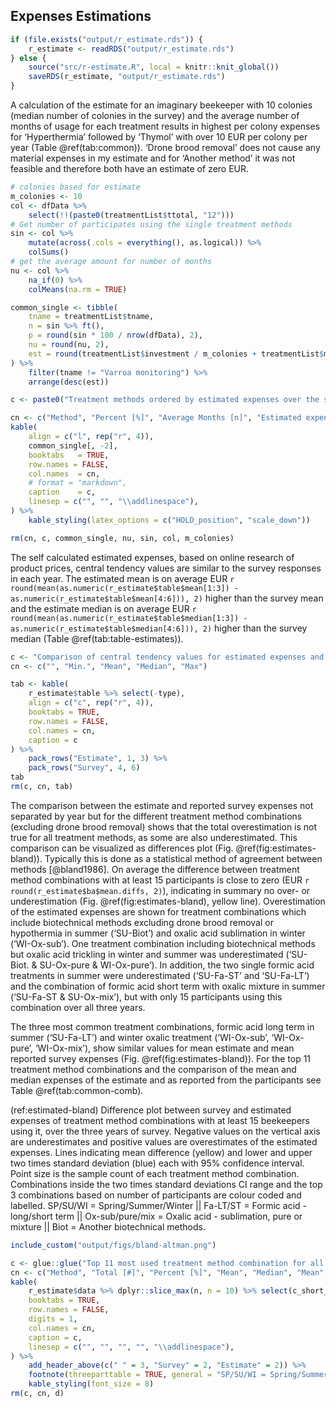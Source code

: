 
## Expenses Estimations {#r-estimations}

```r
if (file.exists("output/r_estimate.rds")) {
    r_estimate <- readRDS("output/r_estimate.rds")
} else {
    source("src/r-estimate.R", local = knitr::knit_global())
    saveRDS(r_estimate, "output/r_estimate.rds")
}
```

A calculation of the estimate for an imaginary beekeeper with 10 colonies (median number of colonies in the survey) and the average number of months of usage for each treatment results in highest per colony expenses for 'Hyperthermia' followed by 'Thymol' with over 10 EUR per colony per year (Table&nbsp;\@ref(tab:common)). 'Drone brood removal' does not cause any material expenses in my estimate and for 'Another method' it was not feasible and therefore both have an estimate of zero EUR.

```r
# colonies based for estimate
m_colonies <- 10
col <- dfData %>%
    select(!!(paste0(treatmentList$ttotal, "12")))
# Get number of participates using the single treatment methods
sin <- col %>%
    mutate(across(.cols = everything(), as.logical)) %>%
    colSums()
# get the average amount for number of months
nu <- col %>%
    na_if(0) %>%
    colMeans(na.rm = TRUE)

common_single <- tibble(
    tname = treatmentList$tname,
    n = sin %>% ft(),
    p = round(sin * 100 / nrow(dfData), 2),
    nu = round(nu, 2),
    est = round(treatmentList$investment / m_colonies + treatmentList$material + treatmentList$consumables * nu, 2)
) %>%
    filter(tname != "Varroa monitoring") %>%
    arrange(desc(est))

c <- paste0("Treatment methods ordered by estimated expenses over the survey years, months indicating the average number of months the corresponding method was used. Estimated expenses per colony are calculated with ", m_colonies, " colonies, which represents the median number of colonies in the survey. The average months are based on the average number of reported months for each treatment method separately. Percentage does show relative distribution of total survey participants (\\textit{n} = ", nrow(dfClean) %>% ft(), ") answers.")

cn <- c("Method", "Percent [%]", "Average Months [n]", "Estimated expenses [EUR]")
kable(
    align = c("l", rep("r", 4)),
    common_single[, -2],
    booktabs   = TRUE,
    row.names = FALSE,
    col.names  = cn,
    # format = "markdown",
    caption    = c,
    linesep = c("", "", "\\addlinespace"),
) %>%
    kable_styling(latex_options = c("HOLD_position", "scale_down"))

rm(cn, c, common_single, nu, sin, col, m_colonies)
```


The self calculated estimated expenses, based on online research of product prices, central tendency values are similar to the survey responses in each year. The estimated mean is on average EUR&nbsp;`r round(mean(as.numeric(r_estimate$table$mean[1:3]) - as.numeric(r_estimate$table$mean[4:6])), 2)` higher than the survey mean and the estimate median is on average EUR&nbsp;`r round(mean(as.numeric(r_estimate$table$median[1:3]) - as.numeric(r_estimate$table$median[4:6])), 2)` higher than the survey median (Table&nbsp;\@ref(tab:table-estimates)).

```r
c <- "Comparison of central tendency values for estimated expenses and the expenses as reported by participants in the survey for each year separately. All values are in Euro."
cn <- c("", "Min.", "Mean", "Median", "Max")

tab <- kable(
    r_estimate$table %>% select(-type),
    align = c("c", rep("r", 4)),
    booktabs = TRUE,
    row.names = FALSE,
    col.names = cn,
    caption = c
) %>%
    pack_rows("Estimate", 1, 3) %>%
    pack_rows("Survey", 4, 6)
tab
rm(c, cn, tab)
```

The comparison between the estimate and reported survey expenses not separated by year but for the different treatment method combinations (excluding drone brood removal) shows that the total overestimation is not true for all treatment methods, as some are also underestimated. This comparison can be visualized as differences plot (Fig.&nbsp;\@ref(fig:estimates-bland)). Typically this is done as a statistical method of agreement between methods [@bland1986]. On average the difference between treatment method combinations with at least 15 participants is close to zero (EUR&nbsp;`r round(r_estimate$ba$mean.diffs, 2)`), indicating in summary no over- or underestimation (Fig.&nbsp;\@ref(fig:estimates-bland), yellow line). Overestimation of the estimated expenses are shown for treatment combinations which include biotechnical methods excluding drone brood removal or hypothermia in summer ('SU-Biot') and oxalic acid sublimation in winter ('WI-Ox-sub'). One treatment combination including biotechnical methods but oxalic acid trickling in winter and summer was underestimated ('SU-Biot. & SU-Ox-pure & WI-Ox-pure'). In addition, the two single formic acid treatments in summer were underestimated ('SU-Fa-ST' and 'SU-Fa-LT') and the combination of formic acid short term with oxalic mixture in summer ('SU-Fa-ST & SU-Ox-mix'), but with only 15 participants using this combination over all three years.

The three most common treatment combinations, formic acid long term in summer ('SU-Fa-LT') and winter oxalic treatment ('WI-Ox-sub', 'WI-Ox-pure', 'WI-Ox-mix'), show similar values for mean estimate and mean reported survey expenses (Fig.&nbsp;\@ref(fig:estimates-bland)). For the top 11 treatment method combinations and the comparison of the mean and median expenses of the estimate and as reported from the participants see Table \@ref(tab:common-comb).

<!--
The values are $\log_2$ converted to minimizes effect of high expense differences between treatment methods (Fig.&nbsp;\@ref(fig:estimates-bland)). The $\log_2$ change can be seen as follows, one represent double of the original and minus one is half of the original on the transformed scale.
Treatment method combinations which include 'formic acid short-term' (SU-FA-ST) are below the lower two times standard deviation limit, which means the survey responses are higher roughly ~1.7 times higher that the calculated estimates.
The $\log_2$ change can be seen as follows, one represent a double of the original and minus one is half of the original on the transformed scale. Each treatment combination is inside the 95% confidence interval of the upper and lower two times standard deviations from the mean difference. Combinations which include formic acid short-term are above the upper two times standard deviation limit, which means the survey responses are higher roughly ~1.7 times higher that the calculated estimates. The two combinations with the higher overestimating and outside of the two times standard deviation limit are both including a biotechnical treatment method in summer.
-->

(ref:estimated-bland) Difference plot between survey and estimated expenses of treatment method combinations with at least 15 beekeepers using it, over the three years of survey. Negative values on the vertical axis are underestimates and positive values are overestimates of the estimated expenses. Lines indicating mean difference (yellow) and lower and upper two times standard deviation (blue) each with 95% confidence interval. Point size is the sample count of each treatment method combination. Combinations inside the two times standard deviations CI range and the top 3 combinations based on number of participants are colour coded and labelled. SP/SU/WI = Spring/Summer/Winter || Fa-LT/ST = Formic acid - long/short term || Ox-sub/pure/mix = Oxalic acid - sublimation, pure or mixture || Biot = Another biotechnical methods.

```r
include_custom("output/figs/bland-altman.png")
```

```r
c <- glue::glue("Top 11 most used treatment method combination for all three survey years. Total and percent correspond to participants (n={nrow(dfClean) %>% ft()}). Mean and median expenses from the survey and in comparison to the calculated estimate in Euro.")
cn <- c("Method", "Total [#]", "Percent [%]", "Mean", "Median", "Mean", "Median")
kable(
    r_estimate$data %>% dplyr::slice_max(n, n = 10) %>% select(c_short_od:med_estimate),
    booktabs = TRUE,
    row.names = FALSE,
    digits = 1,
    col.names = cn,
    caption = c,
    linesep = c("", "", "", "", "\\addlinespace"),
) %>%
    add_header_above(c(" " = 3, "Survey" = 2, "Estimate" = 2)) %>%
    footnote(threeparttable = TRUE, general = "SP/SU/WI = Spring/Summer/Winter || AS-LT/ST = Formic acid - long/short term || Ox-sub/pure/mix = Oxalic acid - sublimation, pure or mixture || Biot = Another biotechnical methods.") %>%
    kable_styling(font_size = 8)
rm(c, cn, d)
```


